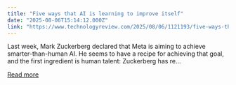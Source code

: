 ```yaml
---
title: "Five ways that AI is learning to improve itself"
date: "2025-08-06T15:14:12.000Z"
link: "https://www.technologyreview.com/2025/08/06/1121193/five-ways-that-ai-is-learning-to-improve-itself/"
---
```


Last week, Mark Zuckerberg declared that Meta is aiming to achieve smarter-than-human AI. He seems to have a recipe for achieving that goal, and the first ingredient is human talent: Zuckerberg has re...

[Read more](https://www.technologyreview.com/2025/08/06/1121193/five-ways-that-ai-is-learning-to-improve-itself/)
